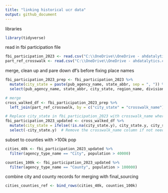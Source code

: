```yaml
---
title: "linking historical ucr data"
output: github_document
---
```

libraries
```r
library(tidyverse)
```
read in fbi participation file
```r
fbi_participation_2023 <- read.csv("C:\\OneDrive\\OneDrive - ahdatalytics.com\\Clients\\Real Time Crime Index\\Open Source Data\\FBI Agency Participation Data\\2023 Participation.csv")
part_ref_crosswalk <- read.csv("C:\\OneDrive\\OneDrive - ahdatalytics.com\\Clients\\Real Time Crime Index\\Open Source Data\\FBI Agency Participation Data\\part_ref_crosswalk.csv")
```
merge, clean up and pare down df's before fixing place names
```r
fbi_participation_2023_prep <- fbi_participation_2023 %>%
  mutate(city_state = paste(pub_agency_name, state_abbr, sep = ", ")) %>%
  select(pub_agency_name, state_abbr, city_state, region_name, division_name, agency_type_name, population)

# merge 
cross_walked_df <- fbi_participation_2023_prep %>%
  left_join(part_ref_crosswalk, by = c("city_state" = "crosswalk_name"))

# Replace city_state in fbi_participation_2023 with crosswalk_name where the merge is successful
fbi_participation_2023_updated <- cross_walked_df %>%
  mutate(city_state = ifelse(!is.na(city_state.y), city_state.y, city_state)) %>%
  select(-city_state.y)  # Remove the crosswalk_name column if not needed
```
subset to counties with >100k pop
```r
cities_40k <- fbi_participation_2023_updated %>% 
  filter(agency_type_name == "City", population > 40000)

counties_100k <- fbi_participation_2023_updated %>% 
  filter(agency_type_name == "County", population > 100000)
```
combine city and county records for merging with final_sourcing 
```r
cities_counties_ref <- bind_rows(cities_40k, counties_100k)
```
